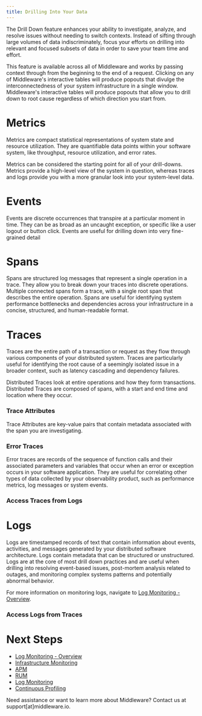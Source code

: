 ```yaml
---
title: Drilling Into Your Data
---
```


The Drill Down feature enhances your ability to investigate, analyze, and resolve issues without needing to switch contexts. Instead of sifting through large volumes of data indiscriminately, focus your efforts on drilling into relevant and focused subsets of data in order to save your team time and effort.

This feature is available across all of Middleware and works by passing context through from the beginning to the end of a request. Clicking on any of Middleware's interactive tables will produce popouts that divulge the interconnectedness of your system infrastructure in a single window. Middleware's interactive tables will produce popouts that allow you to drill down to root cause regardless of which direction you start from.

# Metrics

Metrics are compact statistical representations of system state and resource utilization. They are quantifiable data points within your software system, like throughput, resource utilization, and error rates.

Metrics can be considered the starting point for all of your drill-downs. Metrics provide a high-level view of the system in question, whereas traces and logs provide you with a more granular look into your system-level data.

# Events

Events are discrete occurrences that transpire at a particular moment in time. They can be as broad as an uncaught exception, or specific like a user logout or button click. Events are useful for drilling down into very fine-grained detail

# Spans

Spans are structured log messages that represent a single operation in a trace. They allow you to break down your traces into discrete operations. Multiple connected spans form a trace, with a single root span that describes the entire operation. Spans are useful for identifying system performance bottlenecks and dependencies across your infrastructure in a concise, structured, and human-readable format.

# Traces

Traces are the entire path of a transaction or request as they flow through various components of your distributed system. Traces are particularly useful for identifying the root cause of a seemingly isolated issue in a broader context, such as latency cascading and dependency failures. 

Distributed Traces look at entire operations and how they form transactions. Distributed Traces are composed of spans, with a start and end time and location where they occur.

### Trace Attributes

Trace Attributes are key-value pairs that contain metadata associated with the span you are investigating.

### Error Traces

Error traces are records of the sequence of function calls and their associated parameters and variables that occur when an error or exception occurs in your software application. They are useful for correlating other types of data collected by your observability product, such as performance metrics, log messages or system events. 

### Access Traces from Logs

# Logs

Logs are timestamped records of text that contain information about events, activities, and messages generated by your distributed software architecture. Logs contain metadata that can be structured or unstructured. Logs are at the core of most drill down practices and are useful when drilling into resolving event-based issues, post-mortem analysis related to outages, and monitoring complex systems patterns and potentially abnormal behavior.

<Note> For more information on monitoring logs, navigate to [Log Monitoring - Overview](). </Note>

### Access Logs from Traces

# Next Steps

- [Log Monitoring - Overview]()
- [Infrastructure Monitoring]()
- [APM]()
- [RUM]()
- [Log Monitoring]()
- [Continuous Profiling]()

<Note> Need assistance or want to learn more about Middleware? Contact us at support[at]middleware.io. </Note>